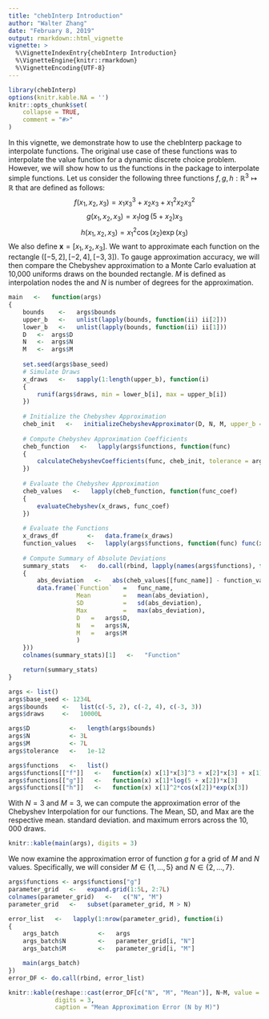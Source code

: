 ```yaml
---
title: "chebInterp Introduction"
author: "Walter Zhang"
date: "February 8, 2019"
output: rmarkdown::html_vignette
vignette: >
  %\VignetteIndexEntry{chebInterp Introduction}
  %\VignetteEngine{knitr::rmarkdown}
  %\VignetteEncoding{UTF-8}
---
```


```r
library(chebInterp)
options(knitr.kable.NA = '')
knitr::opts_chunk$set(
    collapse = TRUE,
    comment = "#>"
)
```

In this vignette, we demonstrate how to use the chebInterp package to interpolate functions. The original use case of these functions was to interpolate the value function for a dynamic discrete choice problem. However, we will show how to us the functions in the package to interpolate simple functions. Let us consider the following three functions $f,g,h:\mathbb{R}^3 \mapsto \mathbb{R}$ that are defined as follows:
$$f(x_1,x_2,x_3) = x_1x_3^3 + x_2x_3 + x_1^2x_2x_3^2 $$ 
$$g(x_1, x_2, x_3) = x_1 \log(5+x_2)x_3 $$
$$h(x_1,x_2,x_3) = x_1^2\cos(x_2)\exp(x_3)$$
We also define $\mathbf{x} = [x_1,x_2,x_3]$. We want to approximate each function on the rectangle $([-5,2],[-2,4],[-3,3])$. To gauge approximation accuracy, we will then compare the Chebyshev approximation to a Monte Carlo evaluation at 10,000 uniforms draws on the bounded rectangle. $M$ is defined as interpolation nodes the and $N$ is number of degrees for the approximation.

```r
main   <-   function(args)
{
    bounds    <-   args$bounds
    upper_b   <-   unlist(lapply(bounds, function(ii) ii[2]))
    lower_b   <-   unlist(lapply(bounds, function(ii) ii[1]))
    D   <-  args$D
    N   <-  args$N
    M   <-  args$M
    
    set.seed(args$base_seed)
    # Simulate Draws
    x_draws   <-   sapply(1:length(upper_b), function(i)
    {
        runif(args$draws, min = lower_b[i], max = upper_b[i])
    })
    
    # Initialize the Chebyshev Approximation
    cheb_init   <-   initializeChebyshevApproximator(D, N, M, upper_b = upper_b, lower_b = lower_b)
    
    # Compute Chebyshev Approximation Coefficients
    cheb_function   <-   lapply(args$functions, function(func)
    {
        calculateChebyshevCoefficients(func, cheb_init, tolerance = args$tolerance)
    })
    
    # Evaluate the Chebyshev Approximation
    cheb_values   <-   lapply(cheb_function, function(func_coef)
    {
        evaluateChebyshev(x_draws, func_coef)
    })
    
    # Evaluate the Functions
    x_draws_df        <-   data.frame(x_draws)
    function_values   <-   lapply(args$functions, function(func) func(x_draws_df)[,1])
    
    # Compute Summary of Absolute Deviations
    summary_stats   <-   do.call(rbind, lapply(names(args$functions), function(func_name)
    {
        abs_deviation   <-   abs(cheb_values[[func_name]] - function_values[[func_name]])
        data.frame(`Function`   =   func_name,
                   Mean         =   mean(abs_deviation),
                   SD           =   sd(abs_deviation),
                   Max          =   max(abs_deviation),
                   D   =   args$D,
                   N   =   args$N,
                   M   =   args$M
                   )
    }))
    colnames(summary_stats)[1]   <-   "Function"

    return(summary_stats)
}
```


```r
args <- list()
args$base_seed <- 1234L
args$bounds    <-   list(c(-5, 2), c(-2, 4), c(-3, 3))
args$draws     <-   10000L

args$D           <-   length(args$bounds)
args$N           <- 3L
args$M           <- 7L
args$tolerance   <-   1e-12

args$functions   <-   list()
args$functions[["f"]]   <-   function(x) x[1]*x[3]^3 + x[2]*x[3] + x[1]^2*x[2]*x[3]^2
args$functions[["g"]]   <-   function(x) x[1]*log(5 + x[2])*x[3]
args$functions[["h"]]   <-   function(x) x[1]^2*cos(x[2])*exp(x[3])
```

With $N=3$ and $M=3$, we can compute the approximation error of the Chebyshev Interpolation for our functions. The Mean, SD, and Max are the respective mean. standard deviation. and maximum errors across the $10,000$ draws.

```r
knitr::kable(main(args), digits = 3)
```

We now examine the approximation error of function $g$ for a grid of $M$ and $N$ values. Specifically, we will consider $M\in\{1,\ldots,5\}$ and $N\in\{2,\ldots,7\}$.

```r
args$functions <- args$functions["g"]
parameter_grid   <-   expand.grid(1:5L, 2:7L)
colnames(parameter_grid)   <-   c("N", "M")
parameter_grid   <-   subset(parameter_grid, M > N)
```

```r
error_list   <-   lapply(1:nrow(parameter_grid), function(i)
{
    args_batch           <-   args
    args_batch$N         <-   parameter_grid[i, "N"]
    args_batch$M         <-   parameter_grid[i, "M"]

    main(args_batch)
})
error_DF <- do.call(rbind, error_list)
```

```r
knitr::kable(reshape::cast(error_DF[c("N", "M", "Mean")], N~M, value = "Mean"), 
             digits = 3,
             caption = "Mean Approximation Error (N by M)")
```
